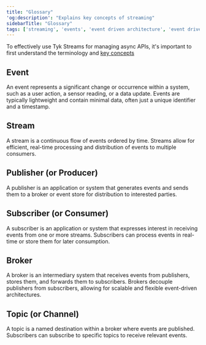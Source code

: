 ```yaml
---
title: "Glossary"
'og:description': "Explains key concepts of streaming"
sidebarTitle: "Glossary"
tags: ['streaming', 'events', 'event driven architecture', 'event driven architectures', 'kafka']
---
```


To effectively use Tyk Streams for managing async APIs, it's important to first understand the terminology and [key concepts](/5.5/product-stack/tyk-streaming/key-concepts)

## Event

An event represents a significant change or occurrence within a system, such as a user action, a sensor reading, or a data update. Events are typically lightweight and contain minimal data, often just a unique identifier and a timestamp.

## Stream

A stream is a continuous flow of events ordered by time. Streams allow for efficient, real-time processing and distribution of events to multiple consumers.

## Publisher (or Producer)

A publisher is an application or system that generates events and sends them to a broker or event store for distribution to interested parties.

## Subscriber (or Consumer)

A subscriber is an application or system that expresses interest in receiving events from one or more streams. Subscribers can process events in real-time or store them for later consumption.

## Broker

A broker is an intermediary system that receives events from publishers, stores them, and forwards them to subscribers. Brokers decouple publishers from subscribers, allowing for scalable and flexible event-driven architectures.

## Topic (or Channel)

A topic is a named destination within a broker where events are published. Subscribers can subscribe to specific topics to receive relevant events.